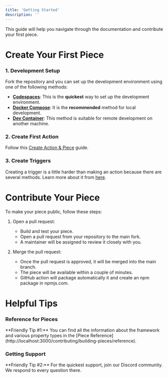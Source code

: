 ```yaml
---
title: 'Getting Started'
description: ''
---
```


This guide will help you navigate through the documentation and contribute your first piece.

# Create Your First Piece


### 1. Development Setup

Fork the repository and you can set up the development environment using one of the following methods:

- **[Codespaces](./development-setup/codespaces)**: This is the **quickest** way to set up the development environment.
- **[Docker Compose](./development-setup/docker-compose)**: It is the **recommended** method for local development.
- **[Dev Container](./development-setup/dev-container)**: This method is suitable for remote development on another machine.
 
### 2. Create First Action

Follow this [Create Action & Piece](building-pieces/create-action) guide.

### 3. Create Triggers 

Creating a trigger is a little harder than making an action because there are several methods.
Learn more about it from [here](building-pieces/triggers).

# Contribute Your Piece

To make your piece public, follow these steps:

1. Open a pull request:
   - Build and test your piece.
   - Open a pull request from your repository to the main fork.
   - A maintainer will be assigned to review it closely with you.

2. Merge the pull request:
   - Once the pull request is approved, it will be merged into the main branch.
   - The piece will be available within a couple of minutes.
   - GitHub action will package automatically it and create an npm package in npmjs.com.

# Helpful Tips

### Reference for Pieces

<Tip>
**Friendly Tip #1:**
You can find all the information about the framework and various property types in the [Piece Reference](http://localhost:3000/contributing/building-pieces/reference).
</Tip>

### Getting Support

<Tip>
**Friendly Tip #2:**
For the quickest support, join our Discord community. We respond to every question there.
</Tip>
